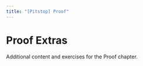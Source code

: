 ```yaml
---
title: "[Pitstop] Proof"
---
```


# Proof Extras

Additional content and exercises for the Proof chapter.

<script async src="https://talk.hyvor.com/embed/embed.js" type="module"></script>
<hyvor-talk-comments
	website-id="13014"
	page-id="ch02-proof-extras"
></hyvor-talk-comments>
